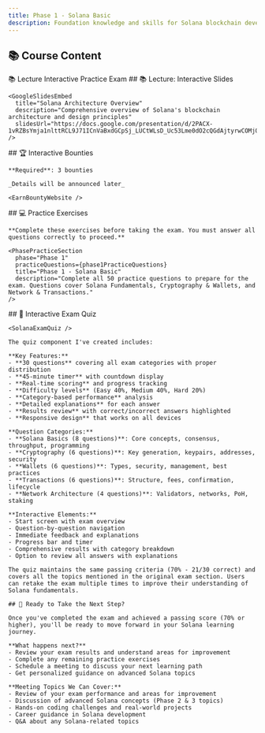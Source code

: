```yaml
---
title: Phase 1 - Solana Basic
description: Foundation knowledge and skills for Solana blockchain development
---
```



## 📚 Course Content

<TabbedContent defaultTab="lecture">
  <TabList>
    <Tab value="lecture">📚 Lecture</Tab>
    <Tab value="interactive"> Interactive</Tab>
    <Tab value="practice"> Practice</Tab>
    <Tab value="exam"> Exam</Tab>
  </TabList>

  <TabContent value="lecture">
    ## 📚 Lecture: Interactive Slides

    <GoogleSlidesEmbed
      title="Solana Architecture Overview"
      description="Comprehensive overview of Solana's blockchain architecture and design principles"
      slidesUrl="https://docs.google.com/presentation/d/2PACX-1vRZBsYmja1nlttRCL9J71ICnVaBxdGCpSj_LUCtWLsD_Uc53Lme0dO2cQGdAjtyrwCOMj0vJIBgRaso"
    />
  </TabContent>

  <TabContent value="interactive">
    ## 🏆 Interactive Bounties

    **Required**: 3 bounties

    _Details will be announced later_

    <EarnBountyWebsite />
  </TabContent>

  <TabContent value="practice">
    ## 💻 Practice Exercises

    **Complete these exercises before taking the exam. You must answer all questions correctly to proceed.**

    <PhasePracticeSection
      phase="Phase 1"
      practiceQuestions={phase1PracticeQuestions}
      title="Phase 1 - Solana Basic"
      description="Complete all 50 practice questions to prepare for the exam. Questions cover Solana Fundamentals, Cryptography & Wallets, and Network & Transactions."
    />
  </TabContent>

  <TabContent value="exam">
    ## 📝 Interactive Exam Quiz

    <SolanaExamQuiz />

    The quiz component I've created includes:

    **Key Features:**
    - **30 questions** covering all exam categories with proper distribution
    - **45-minute timer** with countdown display
    - **Real-time scoring** and progress tracking
    - **Difficulty levels** (Easy 40%, Medium 40%, Hard 20%)
    - **Category-based performance** analysis
    - **Detailed explanations** for each answer
    - **Results review** with correct/incorrect answers highlighted
    - **Responsive design** that works on all devices

    **Question Categories:**
    - **Solana Basics (8 questions)**: Core concepts, consensus, throughput, programming
    - **Cryptography (6 questions)**: Key generation, keypairs, addresses, security
    - **Wallets (6 questions)**: Types, security, management, best practices
    - **Transactions (6 questions)**: Structure, fees, confirmation, lifecycle
    - **Network Architecture (4 questions)**: Validators, networks, PoH, staking

    **Interactive Elements:**
    - Start screen with exam overview
    - Question-by-question navigation
    - Immediate feedback and explanations
    - Progress bar and timer
    - Comprehensive results with category breakdown
    - Option to review all answers with explanations

    The quiz maintains the same passing criteria (70% - 21/30 correct) and covers all the topics mentioned in the original exam section. Users can retake the exam multiple times to improve their understanding of Solana fundamentals.

    ## 🎯 Ready to Take the Next Step?

    Once you've completed the exam and achieved a passing score (70% or higher), you'll be ready to move forward in your Solana learning journey. 

    **What happens next?**
    - Review your exam results and understand areas for improvement
    - Complete any remaining practice exercises
    - Schedule a meeting to discuss your next learning path
    - Get personalized guidance on advanced Solana topics

    **Meeting Topics We Can Cover:**
    - Review of your exam performance and areas for improvement
    - Discussion of advanced Solana concepts (Phase 2 & 3 topics)
    - Hands-on coding challenges and real-world projects
    - Career guidance in Solana development
    - Q&A about any Solana-related topics
  </TabContent>
</TabbedContent>